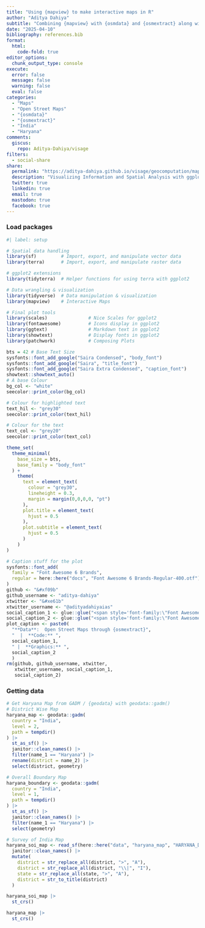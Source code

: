 ```yaml
---
title: "Using {mapview} to make interactive maps in R"
author: "Aditya Dahiya"
subtitle: "Combining {mapview} with {osmdata} and {osmextract} along with geocomputation with {sf} and {terra}"
date: "2025-04-10"
bibliography: references.bib
format:
  html:
    code-fold: true
editor_options: 
  chunk_output_type: console
execute: 
  error: false
  message: false
  warning: false
  eval: false
categories:
  - "Maps"
  - "Open Street Maps"
  - "{osmdata}"
  - "{osmextract}"
  - "India"
  - "Haryana"
comments:
  giscus: 
    repo: Aditya-Dahiya/visage
filters:
  - social-share
share:
  permalink: "https://aditya-dahiya.github.io/visage/geocomputation/mapview_package.html"
  description: "Visualizing Information and Spatial Analysis with ggplot2 Extensions"
  twitter: true
  linkedin: true
  email: true
  mastodon: true
  facebook: true
---
```


### Load packages

```r
#| label: setup

# Spatial data handling
library(sf)         # Import, export, and manipulate vector data
library(terra)      # Import, export, and manipulate raster data

# ggplot2 extensions
library(tidyterra)  # Helper functions for using terra with ggplot2

# Data wrangling & visualization
library(tidyverse)  # Data manipulation & visualization
library(mapview)    # Interactive Maps

# Final plot tools
library(scales)               # Nice Scales for ggplot2
library(fontawesome)          # Icons display in ggplot2
library(ggtext)               # Markdown text in ggplot2
library(showtext)             # Display fonts in ggplot2
library(patchwork)            # Composing Plots

bts = 42 # Base Text Size
sysfonts::font_add_google("Saira Condensed", "body_font")
sysfonts::font_add_google("Saira", "title_font")
sysfonts::font_add_google("Saira Extra Condensed", "caption_font")
showtext::showtext_auto()
# A base Colour
bg_col <- "white"
seecolor::print_color(bg_col)

# Colour for highlighted text
text_hil <- "grey30"
seecolor::print_color(text_hil)

# Colour for the text
text_col <- "grey20"
seecolor::print_color(text_col)

theme_set(
  theme_minimal(
    base_size = bts,
    base_family = "body_font"
  ) +
    theme(
      text = element_text(
        colour = "grey30",
        lineheight = 0.3,
        margin = margin(0,0,0,0, "pt")
      ),
      plot.title = element_text(
        hjust = 0.5
      ),
      plot.subtitle = element_text(
        hjust = 0.5
      )
    )
)

# Caption stuff for the plot
sysfonts::font_add(
  family = "Font Awesome 6 Brands",
  regular = here::here("docs", "Font Awesome 6 Brands-Regular-400.otf")
)
github <- "&#xf09b"
github_username <- "aditya-dahiya"
xtwitter <- "&#xe61b"
xtwitter_username <- "@adityadahiyaias"
social_caption_1 <- glue::glue("<span style='font-family:\"Font Awesome 6 Brands\";'>{github};</span> <span style='color: {text_hil}'>{github_username}  </span>")
social_caption_2 <- glue::glue("<span style='font-family:\"Font Awesome 6 Brands\";'>{xtwitter};</span> <span style='color: {text_hil}'>{xtwitter_username}</span>")
plot_caption <- paste0(
  "**Data**:  Open Street Maps through {osmextract}",
  "  |  **Code:** ", 
  social_caption_1, 
  " |  **Graphics:** ", 
  social_caption_2
  )
rm(github, github_username, xtwitter, 
   xtwitter_username, social_caption_1, 
   social_caption_2)

```

### Getting data

```r

# Get Haryana Map from GADM / {geodata} with geodata::gadm()
# District Wise Map
haryana_map <- geodata::gadm(
  country = "India",
  level = 2,
  path = tempdir()
) |> 
  st_as_sf() |> 
  janitor::clean_names() |> 
  filter(name_1 == "Haryana") |> 
  rename(district = name_2) |> 
  select(district, geometry)

# Overall Boundary Map
haryana_boundary <- geodata::gadm(
  country = "India",
  level = 1,
  path = tempdir()
) |> 
  st_as_sf() |> 
  janitor::clean_names() |> 
  filter(name_1 == "Haryana") |> 
  select(geometry)

# Survey of India Map
haryana_soi_map <- read_sf(here::here("data", "haryana_map", "HARYANA_DISTRICT_BDY.shp")) |> 
  janitor::clean_names() |> 
  mutate(
    district = str_replace_all(district, ">", "A"),
    district = str_replace_all(district, "\\|", "I"),
    state = str_replace_all(state, ">", "A"),
    district = str_to_title(district)
  )

haryana_soi_map |> 
  st_crs()

haryana_map |> 
  st_crs()
```
